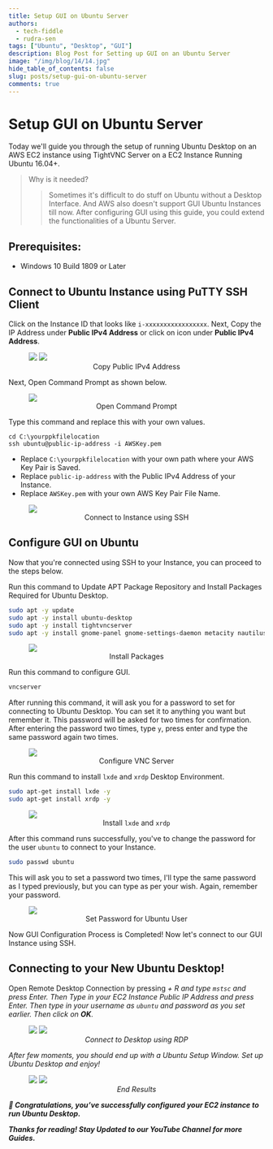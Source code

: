 ---
title: Setup GUI on Ubuntu Server
authors:
  - tech-fiddle
  - rudra-sen
tags: ["Ubuntu", "Desktop", "GUI"]
description: Blog Post for Setting up GUI on an Ubuntu Server
image: "/img/blog/14/14.jpg"
hide_table_of_contents: false
slug: posts/setup-gui-on-ubuntu-server
comments: true
---

# Setup GUI on Ubuntu Server

Today we'll guide you through the setup of running Ubuntu Desktop on an AWS EC2 instance using TightVNC Server on a EC2 Instance Running Ubuntu 16.04+.

> Why is it needed?
>
> > Sometimes it's difficult to do stuff on Ubuntu without a Desktop Interface. And AWS also doesn't support GUI Ubuntu Instances till now. After configuring GUI using this guide, you could extend the functionalities of a Ubuntu Server.

<!-- truncate -->

## Prerequisites:

- Windows 10 Build 1809 or Later

<!-- ## Launch EC2 Ubuntu Instance

Make sure you have an AWS Account. If you don't have, [create one](https://portal.aws.amazon.com/billing/signup). Next, open [EC2 Management Console](https://console.aws.amazon.com/ec2/v2/home#Home:) in your Browser. Sign in with your account. Select your preferred Region from the top right corner. Click on `Launch Instance` on the center of the page. Then again click on `Launch Instance` from the opened dropdown.

<figure>
  <img src="/img/blog/14/14-1.jpg" />
  <figcaption align="center">Launch Instance Dropdown</figcaption>
</figure>

If you want, you can type your preferred instance name under **Name**. Next, under **Application and OS Images (Amazon Machine Image)**, Click on Quick Start, and select **Ubuntu**. Below, Under Amazon Machine Image (AMI), select **Ubuntu Server 22.04 LTS (HVM), SSD Volume Type**. Select Architecture as `64-bit (x86)`. This should look like this below:

<figure>
  <img src="/img/blog/14/14-2.jpg" />
  <figcaption align="center">AMI Configuration</figcaption>
</figure>

Next, under **Instance Type**, choose the instance type you want to select. I'll go with `t2.micro` (Free Tier) for the Instance Type.

<figure>
  <img src="/img/blog/14/14-3.jpg" />
  <figcaption align="center">Select Instance Type</figcaption>
</figure>

Next, Under **Key Pair (login)**, if you have a key pair already, click on **Select** and select your Key Pair. If you don't have a key pair, click on `Create New Key Pair` and create a new one. Make sure to select `PEM` format when creating a new key.

<figure>
  <img src="/img/blog/14/14-4.jpg" />
  <figcaption align="center">Create/Select Key Pair</figcaption>
</figure>

Next, Under **Network Settings**, Click on **Edit**. Select your VPC from the list. Then select the subnet you want to use. If you don't have one already, create one. Select **Auto-assign public IP** to **True**. Select your security group or create one. Under **Security group name**, you can type in any name as per your wish. Same as above for **Description**. Next, under **Security group rule 1 (TCP, 22, 0.0.0.0/0)**, Click on **Remove**. Next, click on **Add security group rule**. Select **Type** as **All traffic**. Select Source Type as **Anywhere**. Click on **Add security group rule** again. Select **Type** as `ssh`, and **Source Type** as **Anywhere**. Again Add new security group rule and select type as `rdp` and source type as **Anywhere**.

<figure>
  <img src="/img/blog/14/14-5.jpg" />
  <img src="/img/blog/14/14-6.jpg" />
  <figcaption align="center">Network Settings</figcaption>
</figure>

Move on to **Configure Storage**. Select `1x 8 GiB gp2 Root volume`.

<figure>
  <img src="/img/blog/14/14-7.jpg" />
  <figcaption align="center">Configure Storage</figcaption>
</figure>

Next, Click on **Launch Instance**. After this, open [EC2 Management Console](https://console.aws.amazon.com/ec2/v2/home#Home:) and click on **Instances**. You should see the instance in the list. -->

## Connect to Ubuntu Instance using PuTTY SSH Client

Click on the Instance ID that looks like `i-xxxxxxxxxxxxxxxxx`. Next, Copy the IP Address under **Public IPv4 Address** or click on <ContentCopyRoundedIcon /> icon under **Public IPv4 Address**.

<figure>
  <img src="/img/blog/14/14-8.jpg" />
  <img src="/img/blog/14/14-9.jpg" />
  <figcaption align="center">Copy Public IPv4 Address</figcaption>
</figure>

Next, Open Command Prompt as shown below.

<figure>
  <img src="/img/blog/14/14-10.jpg" />
  <figcaption align="center">Open Command Prompt</figcaption>
</figure>

Type this command and replace this with your own values.

```
cd C:\yourppkfilelocation
ssh ubuntu@public-ip-address -i AWSKey.pem
```

- Replace `C:\yourppkfilelocation` with your own path where your AWS Key Pair is Saved.
- Replace `public-ip-address` with the Public IPv4 Address of your Instance.
- Replace `AWSKey.pem` with your own AWS Key Pair File Name.

<figure>
  <img src="/img/blog/14/14-11.jpg" />
  <figcaption align="center">Connect to Instance using SSH</figcaption>
</figure>

## Configure GUI on Ubuntu

Now that you're connected using SSH to your Instance, you can proceed to the steps below.

Run this command to Update APT Package Repository and Install Packages Required for Ubuntu Desktop.

```bash
sudo apt -y update
sudo apt -y install ubuntu-desktop
sudo apt -y install tightvncserver
sudo apt -y install gnome-panel gnome-settings-daemon metacity nautilus gnome-terminal
```

<figure>
  <img src="/img/blog/14/14-12.jpg" />
  <figcaption align="center">Install Packages</figcaption>
</figure>

Run this command to configure GUI.

```bash
vncserver
```

After running this command, it will ask you for a password to set for connecting to Ubuntu Desktop. You can set it to anything you want but remember it. This password will be asked for two times for confirmation. After entering the password two times, type `y`, press enter and type the same password again two times.

<figure>
  <img src="/img/blog/14/14-13.jpg" />
  <figcaption align="center">Configure VNC Server</figcaption>
</figure>

Run this command to install `lxde` and `xrdp` Desktop Environment.

```bash
sudo apt-get install lxde -y
sudo apt-get install xrdp -y
```

<figure>
  <img src="/img/blog/14/14-14.jpg" />
  <figcaption align="center">
    Install <code>lxde</code> and <code>xrdp</code>
  </figcaption>
</figure>

After this command runs successfully, you've to change the password for the user `ubuntu` to connect to your Instance.

```bash
sudo passwd ubuntu
```

This will ask you to set a password two times, I'll type the same password as I typed previously, but you can type as per your wish. Again, remember your password.

<figure>
  <img src="/img/blog/14/14-15.jpg" />
  <figcaption align="center">Set Password for Ubuntu User</figcaption>
</figure>

Now GUI Configuration Process is Completed! Now let's connect to our GUI Instance using SSH.

## Connecting to your New Ubuntu Desktop!

Open Remote Desktop Connection by pressing <kbd><i className="fa-brands fa-windows" /></kbd> + R and type `mstsc` and press Enter. Then Type in your EC2 Instance Public IP Address and press Enter. Then type in your username as `ubuntu` and password as you set earlier. Then click on **OK**.

<figure>
  <img src="/img/blog/14/14-16.jpg" />
  <img src="/img/blog/14/14-17.jpg" />
  <figcaption align="center">Connect to Desktop using RDP</figcaption>
</figure>

After few moments, you should end up with a Ubuntu Setup Window. Set up Ubuntu Desktop and enjoy!

<figure>
  <img src="/img/blog/14/14-18.jpg" />
  <img src="/img/blog/14/14-19.jpg" />
  <figcaption align="center">End Results</figcaption>
</figure>

**🎉 Congratulations, you’ve successfully configured your EC2 instance to run Ubuntu Desktop.**

**Thanks for reading! Stay Updated to our YouTube Channel for more Guides.**
